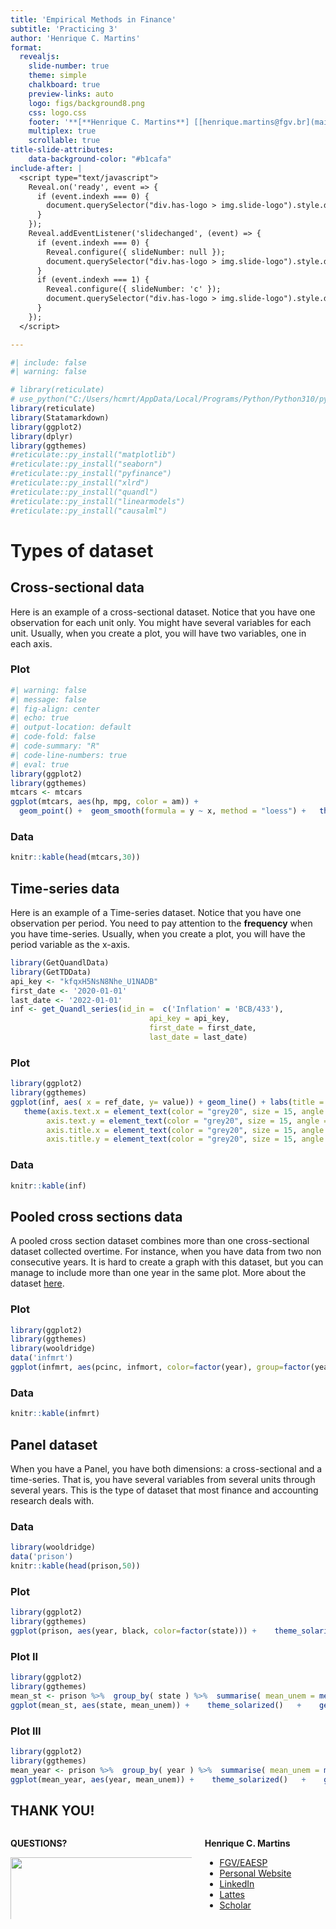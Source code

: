 ```yaml
---
title: 'Empirical Methods in Finance'
subtitle: 'Practicing 3'
author: 'Henrique C. Martins'
format:
  revealjs: 
    slide-number: true
    theme: simple
    chalkboard: true
    preview-links: auto
    logo: figs/background8.png
    css: logo.css
    footer: '**[**Henrique C. Martins**] [[henrique.martins@fgv.br](mailto:henrique.martins@fgv.br)][Do not use without permission]**  '
    multiplex: true
    scrollable: true 
title-slide-attributes:
    data-background-color: "#b1cafa"
include-after: |
  <script type="text/javascript">
    Reveal.on('ready', event => {
      if (event.indexh === 0) {
        document.querySelector("div.has-logo > img.slide-logo").style.display = "none";
      }
    });
    Reveal.addEventListener('slidechanged', (event) => {
      if (event.indexh === 0) {
        Reveal.configure({ slideNumber: null });
        document.querySelector("div.has-logo > img.slide-logo").style.display = "none";
      }
      if (event.indexh === 1) { 
        Reveal.configure({ slideNumber: 'c' });
        document.querySelector("div.has-logo > img.slide-logo").style.display = null;
      }
    });
  </script>

---
```


```r
#| include: false
#| warning: false

# library(reticulate)
# use_python("C:/Users/hcmrt/AppData/Local/Programs/Python/Python310/python.exe")
library(reticulate)
library(Statamarkdown)
library(ggplot2)
library(dplyr)
library(ggthemes)
#reticulate::py_install("matplotlib")
#reticulate::py_install("seaborn")
#reticulate::py_install("pyfinance")
#reticulate::py_install("xlrd")
#reticulate::py_install("quandl")
#reticulate::py_install("linearmodels")
#reticulate::py_install("causalml")

```





# Types of dataset {.smaller}




## Cross-sectional data {.smaller}

Here is an example of a cross-sectional dataset. Notice that you have one observation for each unit only. You might have several variables for each unit. Usually, when you create a plot, you will have two variables, one in each axis.

::: panel-tabset

### Plot
```r
#| warning: false
#| message: false
#| fig-align: center
#| echo: true
#| output-location: default
#| code-fold: false
#| code-summary: "R"
#| code-line-numbers: true
#| eval: true
library(ggplot2)
library(ggthemes)
mtcars <- mtcars
ggplot(mtcars, aes(hp, mpg, color = am)) +
  geom_point() +  geom_smooth(formula = y ~ x, method = "loess") +   theme_solarized()
```

### Data
```r
knitr::kable(head(mtcars,30))
```
:::







## Time-series data {.smaller}

Here is an example of a Time-series dataset. Notice that you have one observation per period. You need to pay attention to the **frequency** when you have time-series. Usually, when you create a plot, you will have the period variable as the x-axis.

```r

library(GetQuandlData)
library(GetTDData)
api_key <- "kfqxH5NsN8Nhe_U1NADB"
first_date <- '2020-01-01'
last_date <- '2022-01-01'
inf <- get_Quandl_series(id_in =  c('Inflation' = 'BCB/433'),
                               api_key = api_key, 
                               first_date = first_date,
                               last_date = last_date)
```


::: panel-tabset
### Plot
```r
library(ggplot2)
library(ggthemes)
ggplot(inf, aes( x = ref_date, y= value)) + geom_line() + labs(title = "Selic")+
   theme(axis.text.x = element_text(color = "grey20", size = 15, angle = 0, hjust = .5, vjust = .5, face = "plain"),
        axis.text.y = element_text(color = "grey20", size = 15, angle = 0, hjust = 1, vjust = 0, face = "plain"),  
        axis.title.x = element_text(color = "grey20", size = 15, angle = 0, hjust = .5, vjust = 0, face = "plain"),
        axis.title.y = element_text(color = "grey20", size = 15, angle = 90, hjust = .5, vjust = .5, face = "plain")) +   theme_solarized()
```

### Data
```r
knitr::kable(inf)
```
:::









## Pooled cross sections data {.smaller}

A pooled cross section dataset combines more than one cross-sectional dataset collected overtime. For instance, when you have data from two non consecutive years. It is hard to create a graph with this dataset, but you can manage to include more than one year in the same plot. More about the dataset [here](http://fmwww.bc.edu/ec-p/data/wooldridge/datasets.list.html).

::: panel-tabset
### Plot
```r
library(ggplot2)
library(ggthemes)
library(wooldridge)
data('infmrt')
ggplot(infmrt, aes(pcinc, infmort, color=factor(year), group=factor(year))) +   geom_point() + theme_solarized()  
```
### Data
```r
knitr::kable(infmrt)
```
:::









## Panel dataset {.smaller}

When you have a Panel, you have both dimensions: a cross-sectional and a time-series. That is, you have several variables from several units through several years. This is the type of dataset that most finance and accounting research deals with.

::: panel-tabset
### Data
```r
library(wooldridge)
data('prison')
knitr::kable(head(prison,50))
```

### Plot
```r
library(ggplot2)
library(ggthemes)
ggplot(prison, aes(year, black, color=factor(state))) +    theme_solarized()   +    geom_line()
```
### Plot II
```r
library(ggplot2)
library(ggthemes)
mean_st <- prison %>%  group_by( state ) %>%  summarise( mean_unem = mean( unem ) )
ggplot(mean_st, aes(state, mean_unem)) +    theme_solarized()   +    geom_point() 
```

### Plot III
```r
library(ggplot2)
library(ggthemes)
mean_year <- prison %>%  group_by( year ) %>%  summarise( mean_unem = mean( unem ) )
ggplot(mean_year, aes(year, mean_unem)) +    theme_solarized()   +    geom_point() 
```
:::













## **THANK YOU!** {background="#b1cafa"}

::: columns
::: {.column width="60%"}
**QUESTIONS?**

![](figs/qa2.png){width="150%" heigth="150%"}
:::

::: {.column width="40%"}
**Henrique C. Martins**

-   [FGV/EAESP](https://eaesp.fgv.br/en/people/henrique-castro-martins)
-   [Personal Website](https://henriquemartins.net/)
-   [LinkedIn](https://www.linkedin.com/in/henriquecastror/)
-   [Lattes](http://lattes.cnpq.br/6076997472159785)
-   [Scholar](https://scholar.google.com.br/citations?user=7gIfkRMAAAAJ&hl=pt-BR&oi=ao)\
:::
:::

::: footer
:::
